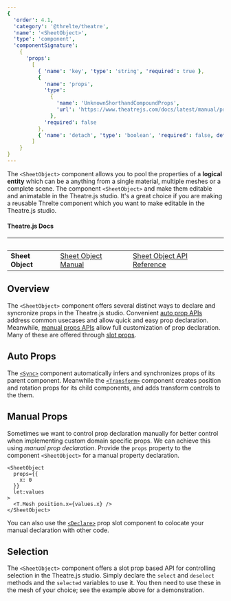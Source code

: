 ```yaml
---
{
  'order': 4.1,
  'category': '@threlte/theatre',
  'name': '<SheetObject>',
  'type': 'component',
  'componentSignature':
    {
      'props':
        [
          { 'name': 'key', 'type': 'string', 'required': true },
          {
            'name': 'props',
            'type':
              {
                'name': 'UnknownShorthandCompoundProps',
                'url': 'https://www.theatrejs.com/docs/latest/manual/prop-types'
              },
            'required': false
          },
          { 'name': 'detach', 'type': 'boolean', 'required': false, default: 'false' }
        ]
    }
}
---
```


The `<SheetObject>` component allows you to pool the properties of a **logical entity** which can be a anything from a single material, multiple meshes or a complete scene. The component `<SheetObject>` and
make them editable and animatable in the Theatre.js studio. It's a great choice if you are making a reusable Threlte component which
you want to make editable in the Theatre.js studio.

#### Theatre.js Docs

|&nbsp;|&nbsp;|&nbsp;|
|---|---|---|
| **Sheet Object** | [Sheet Object Manual](https://www.theatrejs.com/docs/latest/manual/objects) | [Sheet Object API Reference](https://www.theatrejs.com/docs/latest/api/core#object) |

## Overview

The `<SheetObject>` component offers several distinct ways to declare and syncronize props in the Theatre.js studio. Convenient [auto prop APIs](#auto-props) address common usecases and allow
quick and easy prop declaration. Meanwhile, [manual props APIs](#manual-prop) allow full customization of prop declaration. Many of these are offered through [slot props](https://svelte.dev/docs/special-elements#slot-slot-key-value).

<Example path="theatre/sheet-object" iframe/>

## Auto Props

The [`<Sync>`](./sync) component automatically infers and synchronizes props of its parent component. Meanwhile the [`<Transform>`](./transform) component creates position and rotation props for its 
child components, and adds transform controls to the them.


## Manual Props

Sometimes we want to control prop declaration manually for better control when implementing custom domain 
specific props. We can achieve this using *manual prop declaration*. Provide the `props` property to the component 
`<SheetObject>` for a manual property declaration.

```svelte
<SheetObject
  props={{
    x: 0
  }}
  let:values
>
  <T.Mesh position.x={values.x} />
</SheetObject>
```

You can also use the [`<Declare>`](./declare) prop slot component to colocate your manual declaration with other code.

## Selection

The `<SheetObject>` component offers a slot prop based API for controlling selection in the Theatre.js studio. Simply 
declare the `select` and `deselect` methods and the `selected` variables to use it. You then need to use these in the
mesh of your choice; see the example above for a demonstration.
